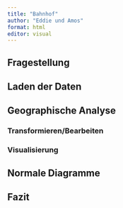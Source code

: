 ```yaml
---
title: "Bahnhof"
author: "Eddie und Amos"
format: html
editor: visual
---
```


## Fragestellung

## Laden der Daten

## Geographische Analyse

### Transformieren/Bearbeiten

### Visualisierung

## Normale Diagramme

<!-- Stadt Land -->

<!-- Ost West -->

## Fazit
